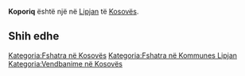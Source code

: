 {{Fshat në 
 | Emri                = Koporiq
 | EmriAlt                = 
 | NAME_SHORT_FORM=      
 | NAME_GENERIC=      
 | NAME_SORT_NAME_RO=      KOPORIQ
 | FULL_NAME_RO = Koporiq
 | FULL_NAME_ND_RO=Koporiq
 | SORT_NAME_RG=KOPORIQ
 | FULL_NAME_RG=Koporiq
 | FULL_NAME_ND_RG=Koporiq
 | SRP_NAME_SHORT_FORM=      
 | SRP_NAME_GENERIC=      
 | SRP_NAME_SORT_NAME_RO=      
 | SRP_FULL_NAME_RO = 
 | SRP_FULL_NAME_ND_RO=
 | SRP_SORT_NAME_RG=
 | SRP_FULL_NAME_RG=
 | SRP_FULL_NAME_ND_RG=
 | Emri (Rasa dhanore) = 
 | Figura              = 
 | Shteti              = Kosovo
 | Komuna              = Lipjan
 | Kodi postar         = 
 | Sipërfaqja          = 

 | Popullsia           = 

 | Regj. i popullsisë  = 
 | Dend. e popullsisë  = 
 | Faqja zyrtare       = 
 <!--- Koordinatat ----> 
 | Gjerësia            = 43.141667
 | Gjatësia            = 20.865278
 | Lartësia            = 
}}
'''Koporiq''' është një [[]] në [[Lipjan]] të [[Kosovës]].

<!-- == Gjeografia == -->
<!-- == Historia == -->
<!-- == Demografia == -->
== Shih edhe ==
{{Komuna Lipjan}}
{{Kosovo-Administrata-Cung}}

[[Kategoria:Fshatra në Kosovës]]
[[Kategoria:Fshatra në Kommunes Lipjan]]
[[Kategoria:Vendbanime në Kosovës]]